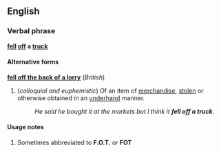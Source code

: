 ==English==
===Verbal phrase===
'''[[fall|fell]] [[off]] a [[truck]]'''

====Alternative forms====
'''[[fell off the back of a lorry]]''' (''British'')

#(''colloquial and euphemistic'') Of an item of [[merchandise]], [[stolen]] or otherwise obtained in an [[underhand]] manner.
#:''He said he bought it at the markets but I think it '''fell off a truck'''.''

====Usage notes====
#Sometimes abbreviated to '''F.O.T.''' or '''FOT'''